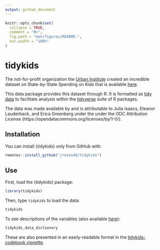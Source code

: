 ```yaml
---
output: github_document
---
```


<!-- README.md is generated from README.Rmd. Please edit that file -->

```r
knitr::opts_chunk$set(
  collapse = TRUE,
  comment = "#>",
  fig.path = "man/figures/README-",
  out.width = "100%"
)
```

# tidykids

<!-- badges: start -->
<!-- badges: end -->

The not-for-profit organization the [Urban Institute](https://www.urban.org/) created an incredible dataset on State-by-State Spending on Kids that is available [here](https://datacatalog.urban.org/dataset/state-state-spending-kids-dataset). 

This data package provides this dataset through R. It is formatted as [tidy data](https://vita.had.co.nz/papers/tidy-data.pdf) to facilitate analysis within the [tidyverse](https://www.tidyverse.org/) suite of R packages.

The data was made available by and is attributable to Julia Isaacs, Eleanor Lauderback, and Erica Greenberg under the under the ODC Attribution License (https://opendatacommons.org/licenses/by/1-0/).

## Installation

You can install {tidykids} only from GitHub with:

``` r
remotes::install_github("jrosen48/tidykids")
```

## Use

First, load the {tidykids} package:

```r
library(tidykids)
```

Then, type `tidykids` to load the data:

```r
tidykids
```

To see descriptions of the variables (also available [here](https://datacatalog.urban.org/sites/default/files/data-dictionary-files/State-by-State%20Spending%20on%20Kids%20Data%20Dictionary%20File_0.xlsx)):

```r
tidykids_data_dictionary
```

These are also presented in an easily-readable format in the [tidykids-codebook vignette](articles/tidykids-codebook.html).
